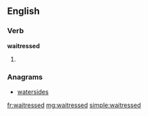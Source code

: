 ==English==

===Verb===
'''waitressed'''
# {{past of|[[waitress]]}}

===Anagrams===
* [[watersides#English|watersides]]

[[fr:waitressed]]
[[mg:waitressed]]
[[simple:waitressed]]
